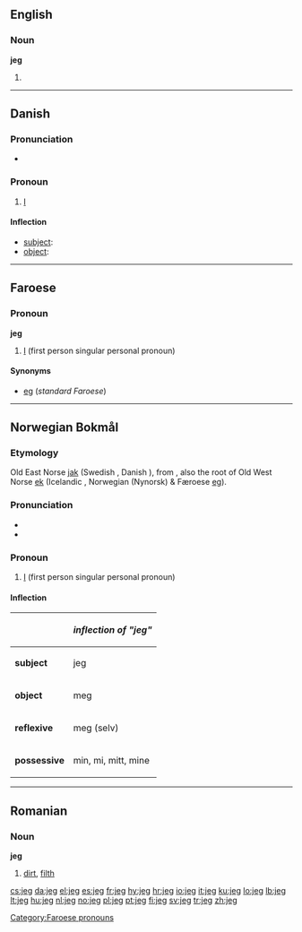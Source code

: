 {{also|jég}}
==English==

===Noun===
'''jeg'''

# {{context|machinery}} {{alternative spelling of|jig}}

----

==Danish==

===Pronunciation===
* {{IPA|/jaj/|[jɑj]|lang=da}}

===Pronoun===
{{infl|da|pronoun}}

# {{personal}} [[I#English|I]]

====Inflection====
* [[subject]]: {{l|da|jeg}}
* [[object]]: {{l|da|mig}}

----

==Faroese==

===Pronoun===
'''jeg'''

# {{Suðuroy}} [[I]] (first person singular personal pronoun)

====Synonyms====
* [[eg]] (''standard Faroese'')

[[Category:Faroese pronouns]]

----

==Norwegian Bokmål==

===Etymology===
Old East Norse [[jak]] (Swedish {{l|sv|jag}}, Danish {{l|da|jeg}}), from {{proto|Germanic|ek|lang=nb}}, also the root of Old West Norse [[ek]] (Icelandic {{l|is|ég}}, Norwegian (Nynorsk) & Færoese [[eg]]).

===Pronunciation===
* {{IPA|/jæɪ̯/|lang=no}}
* {{audio|No-jeg.ogg|Audio}}

===Pronoun===
{{infl|no|pronoun}}

# [[I]] (first person singular personal pronoun)

====Inflection====
{|{{prettytable100}}
!
!''inflection of "jeg"''
|-
|'''subject'''
|jeg
|-
|'''object'''
|meg
|-
|'''reflexive'''
|meg (selv)
|-
|'''possessive'''
|min, mi, mitt, mine
|}

----

==Romanian==

===Noun===
'''jeg'''

# [[dirt]], [[filth]]

[[cs:jeg]]
[[da:jeg]]
[[el:jeg]]
[[es:jeg]]
[[fr:jeg]]
[[hy:jeg]]
[[hr:jeg]]
[[io:jeg]]
[[it:jeg]]
[[ku:jeg]]
[[lo:jeg]]
[[lb:jeg]]
[[lt:jeg]]
[[hu:jeg]]
[[nl:jeg]]
[[no:jeg]]
[[pl:jeg]]
[[pt:jeg]]
[[fi:jeg]]
[[sv:jeg]]
[[tr:jeg]]
[[zh:jeg]]